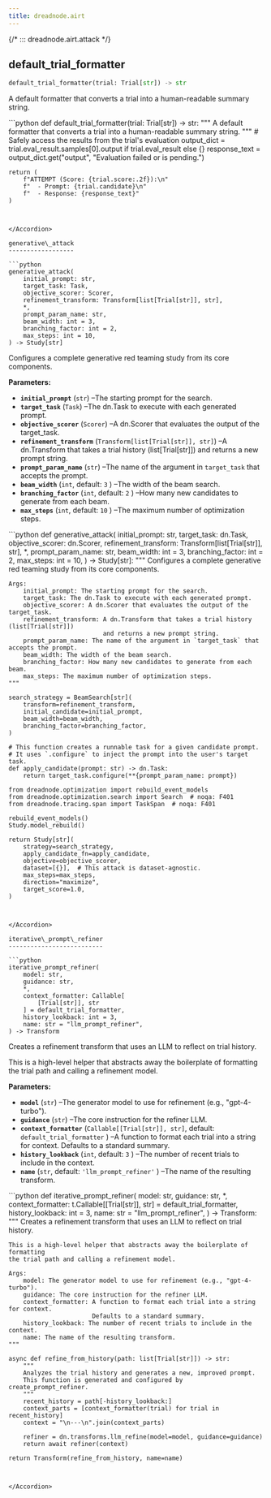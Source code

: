 ```yaml
---
title: dreadnode.airt
---
```


{/*
::: dreadnode.airt.attack
*/}

default\_trial\_formatter
-------------------------

```python
default_trial_formatter(trial: Trial[str]) -> str
```

A default formatter that converts a trial into a human-readable summary string.

<Accordion title="Source code in dreadnode/airt/attack.py" icon="code">
```python
def default_trial_formatter(trial: Trial[str]) -> str:
    """
    A default formatter that converts a trial into a human-readable summary string.
    """
    # Safely access the results from the trial's evaluation
    output_dict = trial.eval_result.samples[0].output if trial.eval_result else {}
    response_text = output_dict.get("output", "Evaluation failed or is pending.")

    return (
        f"ATTEMPT (Score: {trial.score:.2f}):\n"
        f"  - Prompt: {trial.candidate}\n"
        f"  - Response: {response_text}"
    )
```


</Accordion>

generative\_attack
------------------

```python
generative_attack(
    initial_prompt: str,
    target_task: Task,
    objective_scorer: Scorer,
    refinement_transform: Transform[list[Trial[str]], str],
    *,
    prompt_param_name: str,
    beam_width: int = 3,
    branching_factor: int = 2,
    max_steps: int = 10,
) -> Study[str]
```

Configures a complete generative red teaming study from its core components.

**Parameters:**

* **`initial_prompt`**
  (`str`)
  –The starting prompt for the search.
* **`target_task`**
  (`Task`)
  –The dn.Task to execute with each generated prompt.
* **`objective_scorer`**
  (`Scorer`)
  –A dn.Scorer that evaluates the output of the target\_task.
* **`refinement_transform`**
  (`Transform[list[Trial[str]], str]`)
  –A dn.Transform that takes a trial history (list[Trial[str]])
  and returns a new prompt string.
* **`prompt_param_name`**
  (`str`)
  –The name of the argument in `target_task` that accepts the prompt.
* **`beam_width`**
  (`int`, default:
  `3`
  )
  –The width of the beam search.
* **`branching_factor`**
  (`int`, default:
  `2`
  )
  –How many new candidates to generate from each beam.
* **`max_steps`**
  (`int`, default:
  `10`
  )
  –The maximum number of optimization steps.

<Accordion title="Source code in dreadnode/airt/attack.py" icon="code">
```python
def generative_attack(
    initial_prompt: str,
    target_task: dn.Task,
    objective_scorer: dn.Scorer,
    refinement_transform: Transform[list[Trial[str]], str],
    *,
    prompt_param_name: str,
    beam_width: int = 3,
    branching_factor: int = 2,
    max_steps: int = 10,
) -> Study[str]:
    """
    Configures a complete generative red teaming study from its core components.

    Args:
        initial_prompt: The starting prompt for the search.
        target_task: The dn.Task to execute with each generated prompt.
        objective_scorer: A dn.Scorer that evaluates the output of the target_task.
        refinement_transform: A dn.Transform that takes a trial history (list[Trial[str]])
                              and returns a new prompt string.
        prompt_param_name: The name of the argument in `target_task` that accepts the prompt.
        beam_width: The width of the beam search.
        branching_factor: How many new candidates to generate from each beam.
        max_steps: The maximum number of optimization steps.
    """

    search_strategy = BeamSearch[str](
        transform=refinement_transform,
        initial_candidate=initial_prompt,
        beam_width=beam_width,
        branching_factor=branching_factor,
    )

    # This function creates a runnable task for a given candidate prompt.
    # It uses `.configure` to inject the prompt into the user's target task.
    def apply_candidate(prompt: str) -> dn.Task:
        return target_task.configure(**{prompt_param_name: prompt})

    from dreadnode.optimization import rebuild_event_models
    from dreadnode.optimization.search import Search  # noqa: F401
    from dreadnode.tracing.span import TaskSpan  # noqa: F401

    rebuild_event_models()
    Study.model_rebuild()

    return Study[str](
        strategy=search_strategy,
        apply_candidate_fn=apply_candidate,
        objective=objective_scorer,
        dataset=[{}],  # This attack is dataset-agnostic.
        max_steps=max_steps,
        direction="maximize",
        target_score=1.0,
    )
```


</Accordion>

iterative\_prompt\_refiner
--------------------------

```python
iterative_prompt_refiner(
    model: str,
    guidance: str,
    *,
    context_formatter: Callable[
        [Trial[str]], str
    ] = default_trial_formatter,
    history_lookback: int = 3,
    name: str = "llm_prompt_refiner",
) -> Transform
```

Creates a refinement transform that uses an LLM to reflect on trial history.

This is a high-level helper that abstracts away the boilerplate of formatting
the trial path and calling a refinement model.

**Parameters:**

* **`model`**
  (`str`)
  –The generator model to use for refinement (e.g., "gpt-4-turbo").
* **`guidance`**
  (`str`)
  –The core instruction for the refiner LLM.
* **`context_formatter`**
  (`Callable[[Trial[str]], str]`, default:
  `default_trial_formatter`
  )
  –A function to format each trial into a string for context.
  Defaults to a standard summary.
* **`history_lookback`**
  (`int`, default:
  `3`
  )
  –The number of recent trials to include in the context.
* **`name`**
  (`str`, default:
  `'llm_prompt_refiner'`
  )
  –The name of the resulting transform.

<Accordion title="Source code in dreadnode/airt/attack.py" icon="code">
```python
def iterative_prompt_refiner(
    model: str,
    guidance: str,
    *,
    context_formatter: t.Callable[[Trial[str]], str] = default_trial_formatter,
    history_lookback: int = 3,
    name: str = "llm_prompt_refiner",
) -> Transform:
    """
    Creates a refinement transform that uses an LLM to reflect on trial history.

    This is a high-level helper that abstracts away the boilerplate of formatting
    the trial path and calling a refinement model.

    Args:
        model: The generator model to use for refinement (e.g., "gpt-4-turbo").
        guidance: The core instruction for the refiner LLM.
        context_formatter: A function to format each trial into a string for context.
                           Defaults to a standard summary.
        history_lookback: The number of recent trials to include in the context.
        name: The name of the resulting transform.
    """

    async def refine_from_history(path: list[Trial[str]]) -> str:
        """
        Analyzes the trial history and generates a new, improved prompt.
        This function is generated and configured by create_prompt_refiner.
        """
        recent_history = path[-history_lookback:]
        context_parts = [context_formatter(trial) for trial in recent_history]
        context = "\n---\n".join(context_parts)

        refiner = dn.transforms.llm_refine(model=model, guidance=guidance)
        return await refiner(context)

    return Transform(refine_from_history, name=name)
```


</Accordion>